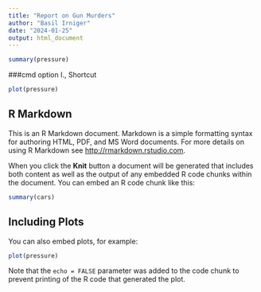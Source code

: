 ```yaml
---
title: "Report on Gun Murders"
author: "Basil Irniger"
date: "2024-01-25"
output: html_document
---
```


```r
summary(pressure)
```


###cmd option I., Shortcut
```r
plot(pressure)
```

## R Markdown

This is an R Markdown document. Markdown is a simple formatting syntax for authoring HTML, PDF, and MS Word documents. For more details on using R Markdown see <http://rmarkdown.rstudio.com>.

When you click the **Knit** button a document will be generated that includes both content as well as the output of any embedded R code chunks within the document. You can embed an R code chunk like this:

```r
summary(cars)
```

## Including Plots

You can also embed plots, for example:

```r
plot(pressure)
```

Note that the `echo = FALSE` parameter was added to the code chunk to prevent printing of the R code that generated the plot.
